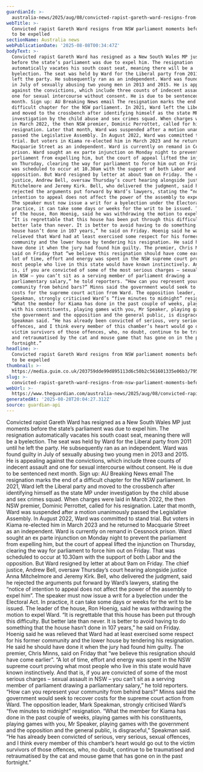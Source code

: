 ```yaml
---
guardianId: >-
  australia-news/2025/aug/08/convicted-rapist-gareth-ward-resigns-from-nsw-parliament-before-he-was-due-to-be-expelled
webTitle: >-
  Convicted rapist Gareth Ward resigns from NSW parliament moments before he was
  to be expelled
sectionName: Australia news
webPublicationDate: '2025-08-08T00:34:47Z'
bodyText: >-
  Convicted rapist Gareth Ward has resigned as a New South Wales MP just moments
  before the state’s parliament was due to expel him. The resignation
  automatically vacates his south coast seat, meaning there will be a
  byelection. The seat was held by Ward for the Liberal party from 2011 until he
  left the party. He subsequently ran as an independent. Ward was found guilty
  in July of sexually abusing two young men in 2013 and 2015. He is appealing
  against the convictions, which include three counts of indecent assault and
  one for sexual intercourse without consent. He is due to be sentenced next
  month. Sign up: AU Breaking News email The resignation marks the end of a
  difficult chapter for the NSW parliament. In 2021, Ward left the Liberal party
  and moved to the crossbench after identifying himself as the state MP under
  investigation by the child abuse and sex crimes squad. When charges were laid
  in March 2022, the then NSW premier, Dominic Perrottet, called for his
  resignation. Later that month, Ward was suspended after a motion unanimously
  passed the Legislative Assembly. In August 2022, Ward was committed to stand
  trial. But voters in Kiama re-elected him in March 2023 and he returned to
  Macquarie Street as an independent. Ward is currently on remand in Cessnock
  prison. Ward sought an ex parte injunction on Monday night to prevent the
  parliament from expelling him, but the court of appeal lifted the injunction
  on Thursday, clearing the way for parliament to force him out on Friday. That
  was scheduled to occur at 10.30am with the support of both Labor and the
  opposition. But Ward resigned by letter at about 9am on Friday. The chief
  justice, Andrew Bell, oversaw Thursday’s court hearing alongside justice Anna
  Mitchelmore and Jeremy Kirk. Bell, who delivered the judgment, said he
  rejected the arguments put forward by Ward’s lawyers, stating the “notice of
  intention to appeal does not affect the power of the assembly to expel him”.
  The speaker must now issue a writ for a byelection under the Electoral Act. In
  practice, it can take some days or weeks for the writ to be issued. The leader
  of the house, Ron Hoenig, said he was withdrawing the motion to expel Ward.
  “It is regrettable that this house has been put through this difficulty. But
  better late than never. It is better to avoid having to do something that the
  house hasn’t done in 107 years,” he said on Friday. Hoenig said he was
  relieved that Ward had at least exercised some respect for his former
  community and the lower house by tendering his resignation. He said he should
  have done it when the jury had found him guilty. The premier, Chris Minns,
  said on Friday that “we believe this resignation should have come earlier”. “A
  lot of time, effort and energy was spent in the NSW supreme court proving what
  most people who live in this state would have known instinctively. And that
  is, if you are convicted of some of the most serious charges – sexual assault
  in NSW – you can’t sit as a serving member of parliament drawing a
  parliamentary salary,” he told reporters. “How can you represent your
  community from behind bars?” Minns said the government would seek to recover
  costs for the supreme court action from Ward. The opposition leader, Mark
  Speakman, strongly criticised Ward’s “five minutes to midnight” resignation.
  “What the member for Kiama has done in the past couple of weeks, playing games
  with his constituents, playing games with you, Mr Speaker, playing games with
  the government and the opposition and the general public, is disgraceful,”
  Speakman said. “He has already been convicted of serious, very serious, sexual
  offences, and I think every member of this chamber’s heart would go out to the
  victim survivors of those offences, who, no doubt, continue to be traumatised
  and retraumatised by the cat and mouse game that has gone on in the past
  fortnight.”
headline: >-
  Convicted rapist Gareth Ward resigns from NSW parliament moments before he was
  to be expelled
thumbnail: >-
  https://media.guim.co.uk/203759dde99d895113d6c50b2c561601335e06b3/795_0_6752_5405/500.jpg
slug: >-
  convicted-rapist-gareth-ward-resigns-from-nsw-parliament-moments-before-he-was-to-be-expelled
webUrl: >-
  https://www.theguardian.com/australia-news/2025/aug/08/convicted-rapist-gareth-ward-resigns-from-nsw-parliament-before-he-was-due-to-be-expelled
generatedAt: '2025-08-28T20:04:27.312Z'
source: guardian-api
---
```

Convicted rapist Gareth Ward has resigned as a New South Wales MP just moments before the state’s parliament was due to expel him. The resignation automatically vacates his south coast seat, meaning there will be a byelection. The seat was held by Ward for the Liberal party from 2011 until he left the party. He subsequently ran as an independent. Ward was found guilty in July of sexually abusing two young men in 2013 and 2015. He is appealing against the convictions, which include three counts of indecent assault and one for sexual intercourse without consent. He is due to be sentenced next month. Sign up: AU Breaking News email The resignation marks the end of a difficult chapter for the NSW parliament. In 2021, Ward left the Liberal party and moved to the crossbench after identifying himself as the state MP under investigation by the child abuse and sex crimes squad. When charges were laid in March 2022, the then NSW premier, Dominic Perrottet, called for his resignation. Later that month, Ward was suspended after a motion unanimously passed the Legislative Assembly. In August 2022, Ward was committed to stand trial. But voters in Kiama re-elected him in March 2023 and he returned to Macquarie Street as an independent. Ward is currently on remand in Cessnock prison. Ward sought an ex parte injunction on Monday night to prevent the parliament from expelling him, but the court of appeal lifted the injunction on Thursday, clearing the way for parliament to force him out on Friday. That was scheduled to occur at 10.30am with the support of both Labor and the opposition. But Ward resigned by letter at about 9am on Friday. The chief justice, Andrew Bell, oversaw Thursday’s court hearing alongside justice Anna Mitchelmore and Jeremy Kirk. Bell, who delivered the judgment, said he rejected the arguments put forward by Ward’s lawyers, stating the “notice of intention to appeal does not affect the power of the assembly to expel him”. The speaker must now issue a writ for a byelection under the Electoral Act. In practice, it can take some days or weeks for the writ to be issued. The leader of the house, Ron Hoenig, said he was withdrawing the motion to expel Ward. “It is regrettable that this house has been put through this difficulty. But better late than never. It is better to avoid having to do something that the house hasn’t done in 107 years,” he said on Friday. Hoenig said he was relieved that Ward had at least exercised some respect for his former community and the lower house by tendering his resignation. He said he should have done it when the jury had found him guilty. The premier, Chris Minns, said on Friday that “we believe this resignation should have come earlier”. “A lot of time, effort and energy was spent in the NSW supreme court proving what most people who live in this state would have known instinctively. And that is, if you are convicted of some of the most serious charges – sexual assault in NSW – you can’t sit as a serving member of parliament drawing a parliamentary salary,” he told reporters. “How can you represent your community from behind bars?” Minns said the government would seek to recover costs for the supreme court action from Ward. The opposition leader, Mark Speakman, strongly criticised Ward’s “five minutes to midnight” resignation. “What the member for Kiama has done in the past couple of weeks, playing games with his constituents, playing games with you, Mr Speaker, playing games with the government and the opposition and the general public, is disgraceful,” Speakman said. “He has already been convicted of serious, very serious, sexual offences, and I think every member of this chamber’s heart would go out to the victim survivors of those offences, who, no doubt, continue to be traumatised and retraumatised by the cat and mouse game that has gone on in the past fortnight.”
